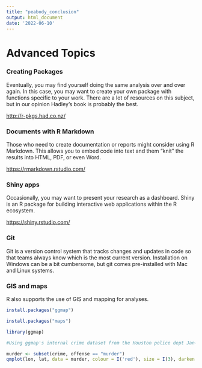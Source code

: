 ```yaml
---
title: "peabody_conclusion"
output: html_document
date: '2022-06-10'
---
```


# Advanced Topics

### Creating Packages

Eventually, you may find yourself doing the same analysis over and over again. In this case, you may want to create your own package with functions specific to your work. There are a lot of resources on this subject, but in our opinion Hadley's book is probably the best.

<http://r-pkgs.had.co.nz/>

### Documents with R Markdown

Those who need to create documentation or reports might consider using R Markdown. This allows you to embed code into text and them "knit" the results into HTML, PDF, or even Word.

<https://rmarkdown.rstudio.com/>

### Shiny apps 

Occasionally, you may want to present your research as a dashboard. Shiny is an R package for building interactive web applications within the R ecosystem.

<https://shiny.rstudio.com/>

### Git

Git is a version control system that tracks changes and updates in code so that teams always know which is the most current version. Installation on Windows can be a bit cumbersome, but git comes pre-installed with Mac and Linux systems.

### GIS and maps 

R also supports the use of GIS and mapping for analyses.

```r
install.packages("ggmap") 

install.packages("maps") 

library(ggmap)

#Using ggmap's internal crime dataset from the Houston police dept Jan-Aug 2010.

murder <- subset(crime, offense == "murder") 
qmplot(lon, lat, data = murder, colour = I('red'), size = I(3), darken = .3)
```
